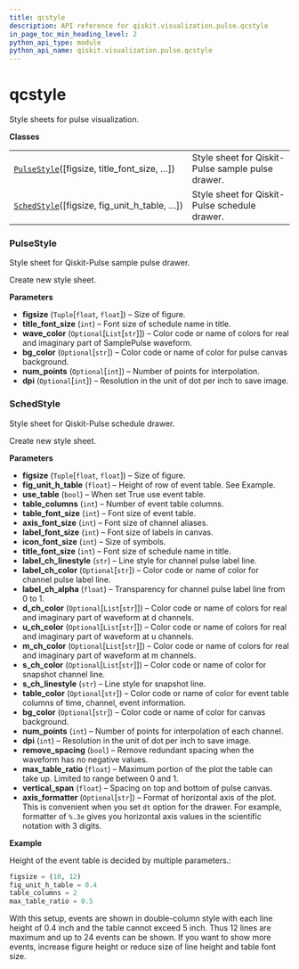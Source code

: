 ```yaml
---
title: qcstyle
description: API reference for qiskit.visualization.pulse.qcstyle
in_page_toc_min_heading_level: 2
python_api_type: module
python_api_name: qiskit.visualization.pulse.qcstyle
---
```


# qcstyle

Style sheets for pulse visualization.

**Classes**

|                                                                                                                                                    |                                                   |
| -------------------------------------------------------------------------------------------------------------------------------------------------- | ------------------------------------------------- |
| [`PulseStyle`](#qiskit.visualization.pulse.qcstyle.PulseStyle "qiskit.visualization.pulse.qcstyle.PulseStyle")(\[figsize, title\_font\_size, …])   | Style sheet for Qiskit-Pulse sample pulse drawer. |
| [`SchedStyle`](#qiskit.visualization.pulse.qcstyle.SchedStyle "qiskit.visualization.pulse.qcstyle.SchedStyle")(\[figsize, fig\_unit\_h\_table, …]) | Style sheet for Qiskit-Pulse schedule drawer.     |

### PulseStyle

<Class id="qiskit.visualization.pulse.qcstyle.PulseStyle" github="https://github.com/qiskit/qiskit/tree/stable/0.14/qiskit/visualization/pulse/qcstyle.py" signature="PulseStyle(figsize=(7, 5), title_font_size=18, wave_color=None, bg_color=None, num_points=None, dpi=None)" modifiers="class">
  Style sheet for Qiskit-Pulse sample pulse drawer.

  Create new style sheet.

  **Parameters**

  *   **figsize** (`Tuple`\[`float`, `float`]) – Size of figure.
  *   **title\_font\_size** (`int`) – Font size of schedule name in title.
  *   **wave\_color** (`Optional`\[`List`\[`str`]]) – Color code or name of colors for real and imaginary part of SamplePulse waveform.
  *   **bg\_color** (`Optional`\[`str`]) – Color code or name of color for pulse canvas background.
  *   **num\_points** (`Optional`\[`int`]) – Number of points for interpolation.
  *   **dpi** (`Optional`\[`int`]) – Resolution in the unit of dot per inch to save image.
</Class>

### SchedStyle

<Class id="qiskit.visualization.pulse.qcstyle.SchedStyle" github="https://github.com/qiskit/qiskit/tree/stable/0.14/qiskit/visualization/pulse/qcstyle.py" signature="SchedStyle(figsize=(10, 12), fig_unit_h_table=0.4, use_table=True, table_columns=2, table_font_size=10, axis_font_size=18, label_font_size=10, icon_font_size=18, title_font_size=25, label_ch_linestyle='--', label_ch_color=None, label_ch_alpha=0.3, d_ch_color=None, u_ch_color=None, m_ch_color=None, s_ch_color=None, s_ch_linestyle='-', table_color=None, bg_color=None, num_points=1000, dpi=150, remove_spacing=True, max_table_ratio=0.5, vertical_span=0.2, axis_formatter=None)" modifiers="class">
  Style sheet for Qiskit-Pulse schedule drawer.

  Create new style sheet.

  **Parameters**

  *   **figsize** (`Tuple`\[`float`, `float`]) – Size of figure.
  *   **fig\_unit\_h\_table** (`float`) – Height of row of event table. See Example.
  *   **use\_table** (`bool`) – When set True use event table.
  *   **table\_columns** (`int`) – Number of event table columns.
  *   **table\_font\_size** (`int`) – Font size of event table.
  *   **axis\_font\_size** (`int`) – Font size of channel aliases.
  *   **label\_font\_size** (`int`) – Font size of labels in canvas.
  *   **icon\_font\_size** (`int`) – Size of symbols.
  *   **title\_font\_size** (`int`) – Font size of schedule name in title.
  *   **label\_ch\_linestyle** (`str`) – Line style for channel pulse label line.
  *   **label\_ch\_color** (`Optional`\[`str`]) – Color code or name of color for channel pulse label line.
  *   **label\_ch\_alpha** (`float`) – Transparency for channel pulse label line from 0 to 1.
  *   **d\_ch\_color** (`Optional`\[`List`\[`str`]]) – Color code or name of colors for real and imaginary part of waveform at d channels.
  *   **u\_ch\_color** (`Optional`\[`List`\[`str`]]) – Color code or name of colors for real and imaginary part of waveform at u channels.
  *   **m\_ch\_color** (`Optional`\[`List`\[`str`]]) – Color code or name of colors for real and imaginary part of waveform at m channels.
  *   **s\_ch\_color** (`Optional`\[`List`\[`str`]]) – Color code or name of color for snapshot channel line.
  *   **s\_ch\_linestyle** (`str`) – Line style for snapshot line.
  *   **table\_color** (`Optional`\[`str`]) – Color code or name of color for event table columns of time, channel, event information.
  *   **bg\_color** (`Optional`\[`str`]) – Color code or name of color for canvas background.
  *   **num\_points** (`int`) – Number of points for interpolation of each channel.
  *   **dpi** (`int`) – Resolution in the unit of dot per inch to save image.
  *   **remove\_spacing** (`bool`) – Remove redundant spacing when the waveform has no negative values.
  *   **max\_table\_ratio** (`float`) – Maximum portion of the plot the table can take up. Limited to range between 0 and 1.
  *   **vertical\_span** (`float`) – Spacing on top and bottom of pulse canvas.
  *   **axis\_formatter** (`Optional`\[`str`]) – Format of horizontal axis of the plot. This is convenient when you set `dt` option for the drawer. For example, formatter of `%.3e` gives you horizontal axis values in the scientific notation with 3 digits.

  **Example**

  Height of the event table is decided by multiple parameters.:

  ```python
  figsize = (10, 12)
  fig_unit_h_table = 0.4
  table_columns = 2
  max_table_ratio = 0.5
  ```

  With this setup, events are shown in double-column style with each line height of 0.4 inch and the table cannot exceed 5 inch. Thus 12 lines are maximum and up to 24 events can be shown. If you want to show more events, increase figure height or reduce size of line height and table font size.
</Class>

